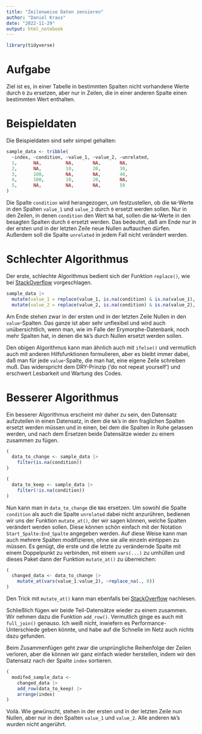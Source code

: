 ```yaml
---
title: "Zeilenweise Daten zensieren"
author: "Daniel Kraus"
date: "2022-11-29"
output: html_notebook
---
```


```r
library(tidyverse)
```

# Aufgabe

Ziel ist es, in einer Tabelle in bestimmten Spalten nicht vorhandene Werte durch
`0` zu ersetzen, aber nur in Zeilen, die in einer anderen Spalte einen bestimmten
Wert enthalten.

# Beispieldaten

Die Beispieldaten sind sehr simpel gehalten:

```r
sample_data <- tribble(
  ~index, ~condition, ~value_1, ~value_2, ~unrelated,
  1,      NA,         NA,       NA,       NA,
  2,      NA,         10,       20,       30,
  3,      100,        NA,       NA,       40,
  4,      100,        10,       20,       NA,
  5,      NA,         NA,       NA,       50
)
```

Die Spalte `condition` wird herangezogen, um festzustellen, ob die `NA`-Werte in
den Spalten `value_1` und `value_2` durch `0` ersetzt werden sollen. Nur in den
Zeilen, in denen `condition` den Wert `NA` hat, sollen die `NA`-Werte in den
besagten Spalten durch `0` ersetzt werden. Das bedeutet, daß am Ende nur in der
ersten und in der letzten Zeile neue Nullen auftauchen dürfen. Außerdem soll die
Spalte `unrelated` in jedem Fall nicht verändert werden.

# Schlechter Algorithmus

Der erste, schlechte Algorithmus bedient sich der Funktion `replace()`, wie bei
[StackOverflow](https://stackoverflow.com/a/43331824/270712) vorgeschlagen.

```r
sample_data |> 
  mutate(value_1 = replace(value_1, is.na(condition) & is.na(value_1), 0)) |> 
  mutate(value_2 = replace(value_2, is.na(condition) & is.na(value_2), 0))
```

Am Ende stehen zwar in der ersten und in der letzten Zeile Nullen in den
`value`-Spalten. Das ganze ist aber sehr unflexibel und wird auch unübersichtlich,
wenn man, wie im Falle der Erymorphe-Datenbank, noch mehr Spalten hat, in denen
die `NA`'s durch Nullen ersetzt werden sollen.

Den obigen Algorithmus kann man ähnlich auch mit `ifelse()` und vermutlich 
auch mit anderen Hilfsfunktionen formulieren, aber es bleibt immer dabei, daß
man für jede `value`-Spalte, die man hat, eine eigene Zeile schreiben muß. Das
widerspricht dem DRY-Prinzip ('do not repeat yourself') und erschwert Lesbarkeit
und Wartung des Codes.

# Besserer Algorithmus 

Ein besserer Algorithmus erscheint mir daher zu sein, den Datensatz aufzuteilen
in einen Datensatz, in dem die `NA`'s in den fraglichen Spalten ersetzt werden
müssen und in einen, bei dem die Spalten in Ruhe gelassen werden, und nach dem
Ersetzen beide Datensätze wieder zu einem zusammen zu fügen.

```r
(
  data_to_change <- sample_data |> 
    filter(is.na(condition))
)

(
  data_to_keep <- sample_data |> 
    filter(!is.na(condition))
)
```

Nun kann man in `data_to_change` die `NA`s ersetzen. Um sowohl die Spalte
`condition` als auch die Spalte `unrelated` dabei nicht anzurühren, bedienen
wir uns der Funktion `mutate_at()`, der wir sagen können, welche Spalten
verändert werden sollen. Diese können schön einfach mit der Notation
`Start_Spalte:End_Spalte` angegeben werden. Auf diese Weise kann man auch
mehrere Spalten modifizieren, ohne sie alle einzeln eintippen zu müssen. Es
genügt, die erste und die letzte zu verändernde Spalte mit einem Doppelpunkt
zu verbinden, mit einem `vars(...)` zu umhüllen und dieses Paket dann der
Funktion `mutate_at()` zu überreichen:

```r
(
  changed_data <- data_to_change |> 
    mutate_at(vars(value_1:value_2), ~replace_na(., 0))
)
```

Den Trick mit `mutate_at()` kann man ebenfalls bei
[StackOverflow](https://stackoverflow.com/a/55291983/270712) nachlesen.

Schließlich fügen wir beide Teil-Datensätze wieder zu einem zusammen. Wir
nehmen dazu die Funktion `add_row()`. Vermutlich ginge es auch mit `full_join()`
genauso. Ich weiß nicht, inwiefern es Performance-Unterschiede geben könnte,
und habe auf die Schnelle im Netz auch nichts dazu gefunden.

Beim Zusammenfügen geht zwar die ursprüngliche Reihenfolge der Zeilen verloren,
aber die können wir ganz einfach wieder herstellen, indem wir den Datensatz nach
der Spalte `index` sortieren.

```r
(
  modifed_sample_data <-
    changed_data |> 
    add_row(data_to_keep) |> 
    arrange(index)
)
```

Voilà. Wie gewünscht, stehen in der ersten und in der letzten Zeile nun Nullen,
aber nur in den Spalten `value_1` und `value_2`. Alle anderen `NA`'s wurden
nicht angerührt.
